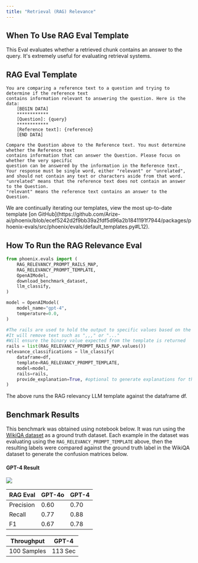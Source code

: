 ```yaml
---
title: "Retrieval (RAG) Relevance"
---
```


## When To Use RAG Eval Template

This Eval evaluates whether a retrieved chunk contains an answer to the query. It's extremely useful for evaluating retrieval systems.

## RAG Eval Template

```
You are comparing a reference text to a question and trying to determine if the reference text
contains information relevant to answering the question. Here is the data:
    [BEGIN DATA]
    ************
    [Question]: {query}
    ************
    [Reference text]: {reference}
    [END DATA]

Compare the Question above to the Reference text. You must determine whether the Reference text
contains information that can answer the Question. Please focus on whether the very specific
question can be answered by the information in the Reference text.
Your response must be single word, either "relevant" or "unrelated",
and should not contain any text or characters aside from that word.
"unrelated" means that the reference text does not contain an answer to the Question.
"relevant" means the reference text contains an answer to the Question.
```

<Info>
We are continually iterating our templates, view the most up-to-date template [on GitHub](https://github.com/Arize-ai/phoenix/blob/ecef5242d2f9bb39a2fdf5d96a2b1841191f7944/packages/phoenix-evals/src/phoenix/evals/default_templates.py#L12).

</Info>

## How To Run the RAG Relevance Eval

```python
from phoenix.evals import (
    RAG_RELEVANCY_PROMPT_RAILS_MAP,
    RAG_RELEVANCY_PROMPT_TEMPLATE,
    OpenAIModel,
    download_benchmark_dataset,
    llm_classify,
)

model = OpenAIModel(
    model_name="gpt-4",
    temperature=0.0,
)

#The rails are used to hold the output to specific values based on the template
#It will remove text such as ",,," or "..."
#Will ensure the binary value expected from the template is returned
rails = list(RAG_RELEVANCY_PROMPT_RAILS_MAP.values())
relevance_classifications = llm_classify(
    dataframe=df,
    template=RAG_RELEVANCY_PROMPT_TEMPLATE,
    model=model,
    rails=rails,
    provide_explanation=True, #optional to generate explanations for the value produced by the eval LLM
)
```

The above runs the RAG relevancy LLM template against the dataframe df.

## Benchmark Results

This benchmark was obtained using notebook below. It was run using the [WikiQA dataset](https://storage.googleapis.com/arize-phoenix-assets/evals/binary-relevance-classification/wiki_qa-train.jsonl.zip) as a ground truth dataset. Each example in the dataset was evaluating using the `RAG_RELEVANCY_PROMPT_TEMPLATE` above, then the resulting labels were compared against the ground truth label in the WikiQA dataset to generate the confusion matrices below.

<Frame caption="Try it out!">
    <Card title="Google Colaboratory" icon="/images/gc.ico" horizontal href="https://colab.research.google.com/github/Arize-ai/phoenix/blob/main/tutorials/evals/evaluate_relevance_classifications.ipynb"/>
</Frame>

#### GPT-4 Result

<Frame caption="Scikit GPT-4">
  <img src="/images/5781cd85-image.jpeg" />
</Frame>

| RAG Eval  | GPT-4o | GPT-4 |
| --------- | ------ | ----- |
| Precision | 0.60   | 0.70  |
| Recall    | 0.77   | 0.88  |
| F1        | 0.67   | 0.78  |

| Throughput  | GPT-4   |
| ----------- | ------- |
| 100 Samples | 113 Sec |


